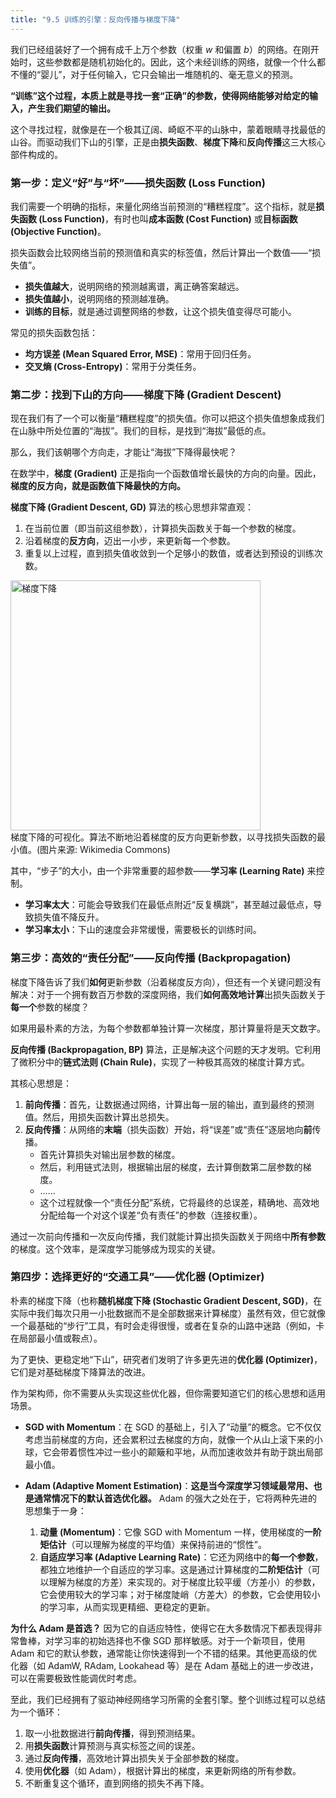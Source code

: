 ```yaml
---
title: "9.5 训练的引擎：反向传播与梯度下降"
---
```


我们已经组装好了一个拥有成千上万个参数（权重 $w$ 和偏置 $b$）的网络。在刚开始时，这些参数都是随机初始化的。因此，这个未经训练的网络，就像一个什么都不懂的“婴儿”，对于任何输入，它只会输出一堆随机的、毫无意义的预测。

**“训练”这个过程，本质上就是寻找一套“正确”的参数，使得网络能够对给定的输入，产生我们期望的输出。**

这个寻找过程，就像是在一个极其辽阔、崎岖不平的山脉中，蒙着眼睛寻找最低的山谷。而驱动我们下山的引擎，正是由**损失函数**、**梯度下降**和**反向传播**这三大核心部件构成的。

### 第一步：定义“好”与“坏”——损失函数 (Loss Function)

我们需要一个明确的指标，来量化网络当前预测的“糟糕程度”。这个指标，就是**损失函数 (Loss Function)**，有时也叫**成本函数 (Cost Function)** 或**目标函数 (Objective Function)**。

损失函数会比较网络当前的预测值和真实的标签值，然后计算出一个数值——“损失值”。

-   **损失值越大**，说明网络的预测越离谱，离正确答案越远。
-   **损失值越小**，说明网络的预测越准确。
-   **训练的目标**，就是通过调整网络的参数，让这个损失值变得尽可能小。

常见的损失函数包括：

-   **均方误差 (Mean Squared Error, MSE)**：常用于回归任务。
-   **交叉熵 (Cross-Entropy)**：常用于分类任务。

### 第二步：找到下山的方向——梯度下降 (Gradient Descent)

现在我们有了一个可以衡量“糟糕程度”的损失值。你可以把这个损失值想象成我们在山脉中所处位置的“海拔”。我们的目标，是找到“海拔”最低的点。

那么，我们该朝哪个方向走，才能让“海拔”下降得最快呢？

在数学中，**梯度 (Gradient)** 正是指向一个函数值增长最快的方向的向量。因此，**梯度的反方向，就是函数值下降最快的方向。**

**梯度下降 (Gradient Descent, GD)** 算法的核心思想非常直观：

1.  在当前位置（即当前这组参数），计算损失函数关于每一个参数的梯度。
2.  沿着梯度的**反方向**，迈出一小步，来更新每一个参数。
3.  重复以上过程，直到损失值收敛到一个足够小的数值，或者达到预设的训练次数。

<div class="quarto-figure quarto-figure-center">
<img src="https://upload.wikimedia.org/wikipedia/commons/f/f4/Gradient_descent.gif" class="img-fluid" alt="梯度下降" width="400">
<figcaption>梯度下降的可视化。算法不断地沿着梯度的反方向更新参数，以寻找损失函数的最小值。(图片来源: Wikimedia Commons)</figcaption>
</div>

其中，“步子”的大小，由一个非常重要的超参数——**学习率 (Learning Rate)** 来控制。

-   **学习率太大**：可能会导致我们在最低点附近“反复横跳”，甚至越过最低点，导致损失值不降反升。
-   **学习率太小**：下山的速度会非常缓慢，需要极长的训练时间。

### 第三步：高效的“责任分配”——反向传播 (Backpropagation)

梯度下降告诉了我们**如何**更新参数（沿着梯度反方向），但还有一个关键问题没有解决：对于一个拥有数百万参数的深度网络，我们**如何高效地计算**出损失函数关于**每一个**参数的梯度？

如果用最朴素的方法，为每个参数都单独计算一次梯度，那计算量将是天文数字。

**反向传播 (Backpropagation, BP)** 算法，正是解决这个问题的天才发明。它利用了微积分中的**链式法则 (Chain Rule)**，实现了一种极其高效的梯度计算方式。

其核心思想是：

1.  **前向传播**：首先，让数据通过网络，计算出每一层的输出，直到最终的预测值。然后，用损失函数计算出总损失。
2.  **反向传播**：从网络的**末端**（损失函数）开始，将“误差”或“责任”逐层地向**前**传播。
    -   首先计算损失对输出层参数的梯度。
    -   然后，利用链式法则，根据输出层的梯度，去计算倒数第二层参数的梯度。
    -   ……
    -   这个过程就像一个“责任分配”系统，它将最终的总误差，精确地、高效地分配给每一个对这个误差“负有责任”的参数（连接权重）。

通过一次前向传播和一次反向传播，我们就能计算出损失函数关于网络中**所有参数**的梯度。这个效率，是深度学习能够成为现实的关键。

### 第四步：选择更好的“交通工具”——优化器 (Optimizer)

朴素的梯度下降（也称**随机梯度下降 (Stochastic Gradient Descent, SGD)**，在实际中我们每次只用一小批数据而不是全部数据来计算梯度）虽然有效，但它就像一个最基础的“步行”工具，有时会走得很慢，或者在复杂的山路中迷路（例如，卡在局部最小值或鞍点）。

为了更快、更稳定地“下山”，研究者们发明了许多更先进的**优化器 (Optimizer)**，它们是对基础梯度下降算法的改进。

::: {.callout-note title="架构师视角：优化器的选择"}
作为架构师，你不需要从头实现这些优化器，但你需要知道它们的核心思想和适用场景。

-   **SGD with Momentum**：在 SGD 的基础上，引入了“动量”的概念。它不仅仅考虑当前梯度的方向，还会累积过去梯度的方向，就像一个从山上滚下来的小球，它会带着惯性冲过一些小的颠簸和平地，从而加速收敛并有助于跳出局部最小值。

-   **Adam (Adaptive Moment Estimation)**：**这是当今深度学习领域最常用、也是通常情况下的默认首选优化器。** Adam 的强大之处在于，它将两种先进的思想集于一身：
    1.  **动量 (Momentum)**：它像 SGD with Momentum 一样，使用梯度的**一阶矩估计**（可以理解为梯度的平均值）来保持前进的“惯性”。
    2.  **自适应学习率 (Adaptive Learning Rate)**：它还为网络中的**每一个参数**，都独立地维护一个自适应的学习率。这是通过计算梯度的**二阶矩估计**（可以理解为梯度的方差）来实现的。对于梯度比较平缓（方差小）的参数，它会使用较大的学习率；对于梯度陡峭（方差大）的参数，它会使用较小的学习率，从而实现更精细、更稳定的更新。

**为什么 Adam 是首选？** 因为它的自适应特性，使得它在大多数情况下都表现得非常鲁棒，对学习率的初始选择也不像 SGD 那样敏感。对于一个新项目，使用 Adam 和它的默认参数，通常能让你快速得到一个不错的结果。其他更高级的优化器（如 AdamW, RAdam, Lookahead 等）是在 Adam 基础上的进一步改进，可以在需要极致性能调优时考虑。
:::

至此，我们已经拥有了驱动神经网络学习所需的全套引擎。整个训练过程可以总结为一个循环：

1.  取一小批数据进行**前向传播**，得到预测结果。
2.  用**损失函数**计算预测与真实标签之间的误差。
3.  通过**反向传播**，高效地计算出损失关于全部参数的梯度。
4.  使用**优化器**（如 Adam），根据计算出的梯度，来更新网络的所有参数。
5.  不断重复这个循环，直到网络的损失不再下降。
